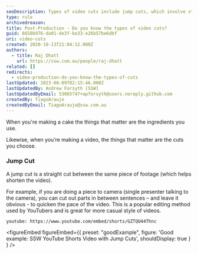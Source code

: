 ```yaml
---
seoDescription: Types of video cuts include jump cuts, which involve straight cutting between the same piece of footage to shorten the video and quicken the pace.
type: rule
archivedreason:
title: Post-Production - Do you know the types of video cuts?
guid: 6658b976-da01-4e3f-be33-e26b57be6dbf
uri: video-cuts
created: 2020-10-13T21:04:12.000Z
authors:
  - title: Raj Dhatt
    url: https://ssw.com.au/people/raj-dhatt
related: []
redirects:
  - video-production-do-you-know-the-types-of-cuts
lastUpdated: 2023-08-09T02:15:46.000Z
lastUpdatedBy: Andrew Forsyth [SSW]
lastUpdatedByEmail: 53065747+apforsyth@users.noreply.github.com
createdBy: TiagoAraujo
createdByEmail: TiagoAraujo@ssw.com.au
---
```


When you're making a cake the things that matter are the ingredients you use.

Likewise, when you’re making a video, the things that matter are the cuts you choose.
### Jump Cut

A jump cut is a straight cut between the same piece of footage (which helps shorten the video).

For example, if you are doing a piece to camera (single presenter talking to the camera), you can cut out parts in between sentences – and leave it obvious - to quicken the pace of the video. This is a popular editing method used by YouTubers and is great for more casual style of videos.

`youtube: https://www.youtube.com/embed/shorts/GZTQU44Thnc`

<figureEmbed figureEmbed={{
  preset: "goodExample",
  figure: 'Good example: SSW YouTube Shorts Video with Jump Cuts',
  shouldDisplay: true
} } />
